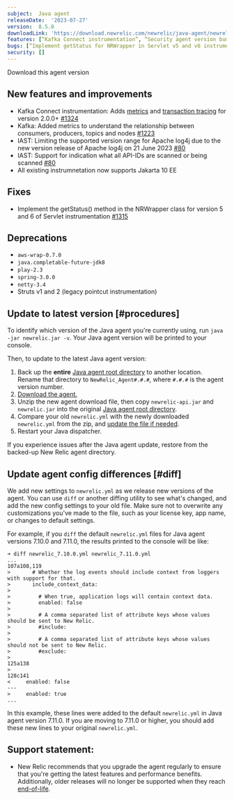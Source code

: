 ```yaml
---
subject:  Java agent
releaseDate:  '2023-07-27'
version:  8.5.0
downloadLink: 'https://download.newrelic.com/newrelic/java-agent/newrelic-agent/8.5.0/'
features: [“Kafka Connect instrumentation”, “Security agent version bump to 1.0.4 public preview”]
bugs: [“Implement getStatus for NRWrapper in Servlet v5 and v6 instrumentation”]
security: []
---
```

<ButtonGroup>
  <ButtonLink
    role="button"
    to="https://download.newrelic.com/newrelic/java-agent/newrelic-agent/8.5.0/"
    variant="primary"
  >
    Download this agent version
  </ButtonLink>
</ButtonGroup>

## New features and improvements
- Kafka Connect instrumentation: Adds [metrics](https://docs.newrelic.com/docs/apm/agents/java-agent/instrumentation/java-agent-instrument-kafka-message-queues/#view-kafka-metrics) and [transaction tracing](https://docs.newrelic.com/docs/apm/agents/java-agent/instrumentation/java-agent-instrument-kafka-message-queues/#collect-kafka-connect-transactions) for version 2.0.0+ [#1324](https://github.com/newrelic/newrelic-java-agent/pull/1324)
- Kafka: Added metrics to understand the relationship between consumers, producers, topics and nodes [#1223](https://github.com/newrelic/newrelic-java-agent/pull/1223)
- IAST: Limiting the supported version range for Apache log4j due to the new version release of Apache log4j on 21 June 2023 [#80](https://github.com/newrelic/csec-java-agent/pull/80/files)
- IAST: Support for indication what all API-IDs are scanned or being scanned [#80](https://github.com/newrelic/csec-java-agent/pull/80/files)
- All existing instrumnetation now supports Jakarta 10 EE


## Fixes

- Implement the getStatus() method in the NRWrapper class for version 5 and 6 of Servlet instrumentation [#1315](https://github.com/newrelic/newrelic-java-agent/pull/1315/files)

## Deprecations

- `aws-wrap-0.7.0`
- `java.completable-future-jdk8`
- `play-2.3`
- `spring-3.0.0`
- `netty-3.4`
- Struts v1 and 2 (legacy pointcut instrumentation)


## Update to latest version [#procedures]

To identify which version of the Java agent you're currently using, run `java -jar newrelic.jar -v`. Your Java agent version will be printed to your console.

Then, to update to the latest Java agent version:

1. Back up the **entire** [Java agent root directory](/docs/agents/manage-apm-agents/troubleshooting/find-agent-root-directory#java-agent) to another location. Rename that directory to `NewRelic_Agent#.#.#`, where `#.#.#` is the agent version number.
2. [Download the agent.](/docs/release-notes/agent-release-notes/java-release-notes)
3. Unzip the new agent download file, then copy `newrelic-api.jar` and `newrelic.jar` into the original [Java agent root directory](/docs/agents/manage-apm-agents/troubleshooting/find-agent-root-directory#java-agent).
4. Compare your old `newrelic.yml` with the newly downloaded `newrelic.yml` from the zip, and [update the file if needed](#diff).
5. Restart your Java dispatcher.

If you experience issues after the Java agent update, restore from the backed-up New Relic agent directory.

## Update agent config differences [#diff]

We add new settings to `newrelic.yml` as we release new versions of the agent. You can use `diff` or another diffing utility to see what's changed, and add the new config settings to your old file. Make sure not to overwrite any customizations you've made to the file, such as your license key, app name, or changes to default settings.

For example, if you `diff` the default `newrelic.yml` files for Java agent versions 7.10.0 and 7.11.0, the results printed to the console will be like:

```
➜ diff newrelic_7.10.0.yml newrelic_7.11.0.yml
...
107a108,119
>       # Whether the log events should include context from loggers with support for that.
>       include_context_data:
>
>         # When true, application logs will contain context data.
>         enabled: false
>
>         # A comma separated list of attribute keys whose values should be sent to New Relic.
>         #include:
>
>         # A comma separated list of attribute keys whose values should not be sent to New Relic.
>         #exclude:
>
125a138
>
128c141
<     enabled: false
---
>     enabled: true
...
```

In this example, these lines were added to the default `newrelic.yml` in Java agent version 7.11.0. If you are moving to 7.11.0 or higher, you should add these new lines to your original `newrelic.yml`.

## Support statement:

* New Relic recommends that you upgrade the agent regularly to ensure that you're getting the latest features and performance benefits. Additionally, older releases will no longer be supported when they reach [end-of-life](https://docs.newrelic.com/docs/using-new-relic/cross-product-functions/install-configure/notification-changes-new-relic-saas-features-distributed-software/).



